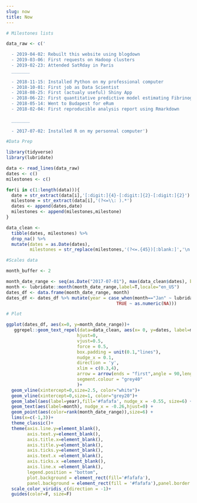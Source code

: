 ```yaml
---
slug: now
title: Now
---
```



```r
# Milestones lists

data_raw <- c('

  - 2019-04-02: Rebuilt this website using blogdown
  - 2019-03-06: First requests on Hadoop clusters
  - 2019-02-23: Attended SatRday in Paris
  _______
  
  - 2018-11-15: Installed Python on my professional computer
  - 2018-10-01: First job as Data Scientist
  - 2018-08-25: First (actualy useful) Shiny App
  - 2018-06-22: First quantitative predictive model estimating Fibrinogen concentration in plasma samples
  - 2018-05-14: Went to Budapest for eRum
  - 2018-02-04: First reproducible analysis report using Rmarkdown
  
  _______
  
  - 2017-07-02: Installed R on my personnal computer')

#Data Prep

library(tidyverse)
library(lubridate)

data <- read_lines(data_raw)
dates <- c()
milestones <- c()

for(i in c(1:length(data))){
  date = str_extract(data[i],'[:digit:]{4}-[:digit:]{2}-[:digit:]{2}')
  milestone = str_extract(data[i],'(?<=\\: ).*')
  dates <- append(dates,date)
  milestones <- append(milestones,milestone)
}

data_clean <- 
  tibble(dates, milestones) %>% 
  drop_na() %>%
  mutate(dates = as.Date(dates),
         milestones = str_replace(milestones,'(?<=.{45})[:blank:]','\n'))

#Scales data

month_buffer <- 2

month_date_range <- seq(as.Date("2017-07-01"), max(data_clean$dates), by='month')
month <- lubridate::month(month_date_range,label=T,locale="en_US")
dates_df <- data.frame(month_date_range, month)
dates_df <- dates_df %>% mutate(year = case_when(month=="Jan" ~ lubridate::year(month_date_range),
                                          TRUE ~ as.numeric(NA)))

# Plot 

ggplot(dates_df, aes(x=0, y=month_date_range))+
   ggrepel::geom_text_repel(data=data_clean, aes(x= 0, y=dates, label=milestones,size=4.5), 
                           hjust=0,
                           vjust=0.5,
                           force = 0.5,
                           box.padding = unit(0.1,"lines"),
                           nudge_x = 0.1,
                           direction = 'y',
                           xlim = c(0.3,4),
                           arrow = arrow(ends = "first",angle = 90,length = unit(0.2,'lines')),
                           segment.colour = "grey40"
                           )+
  geom_vline(xintercept=0,size=2.5, color="white")+
  geom_vline(xintercept=0,size=1, color="grey20")+
  geom_label(aes(label=year),fill='#fafafa', nudge_x = -0.55, size=6) +
  geom_text(aes(label=month), nudge_x = -0.26,hjust=0) +
  geom_point(aes(color=rank(month_date_range)),size=6) +
  lims(x=c(-1,3))+
  theme_classic()+
  theme(axis.line.y=element_blank(),
        axis.text.y=element_blank(),
        axis.title.x=element_blank(),
        axis.title.y=element_blank(),
        axis.ticks.y=element_blank(),
        axis.text.x =element_blank(),
        axis.ticks.x =element_blank(),
        axis.line.x =element_blank(),
        legend.position = "bottom",
        plot.background = element_rect(fill='#fafafa'),
        panel.background = element_rect(fill = '#fafafa'),panel.border = element_blank())+
  scale_color_viridis_c(direction = -1)+
  guides(color=F, size=F)
```
